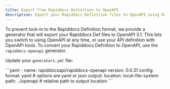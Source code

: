 ---
title: Export from Rapiddocs Definition to OpenAPI
description: Export your Rapiddocs Definition files to OpenAPI using Rapiddocs's OpenAPI generator.
---

To prevent lock-in to the Rapiddocs Definition format, we provide a generator that will export your Rapiddocs Def files to OpenAPI 3.1. 
This lets you switch to using OpenAPI at any time, or use your API definition with OpenAPI tools.
To convert your Rapiddocs Definition to OpenAPI, use the `rapiddocs-openapi` generator. 

Update your `generators.yml` file:

<CodeBlock title="generators.yml">
```yaml
- name: rapiddocsapi/rapiddocs-openapi
  version: 0.0.31
  config:
    format: yaml # options are yaml or json
  output:
    location: local-file-system
    path: ../openapi # relative path to output location
```
</CodeBlock>

